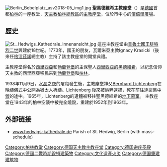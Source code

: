 [[Image:Berlin_Bebelplatz_asv2018-05_img1.jpg|thumb]]
'''聖黑德維希主教座堂'''（{{lang-de|Sankt-Hedwigs-Kathedrale}}）是[[德國|德國]]首都[[柏林|柏林]]的一座教堂，[[天主教柏林總教區|天主教柏林總教區]]的[[主教座堂|主教座堂]]，位於市中心的[[倍倍爾廣場|倍倍爾廣場]]。

==歷史==
[[Image:St._Hedwigs_Kathedrale_Innenansicht.jpg|thumb]]
這座主教座堂由[[普魯士王國|普魯士國王]][[腓特烈二世_(普魯士)|腓特烈二世]]興建於18世紀。1773年，國王的朋友，瓦爾米亞主教Ignacy Krasicki（後來任[[格涅茲諾|格涅茲諾]]總主教）主持了該主教座堂的開堂典禮。

主教座堂得名於[[西里西亞|西里西亞]]和[[勃蘭登堡|勃蘭登堡]]的主保聖人[[西里西亞的黑德維希|西里西亞的黑德維希]]，以紀念信仰天主教的西里西亞移民來到[[勃蘭登堡|勃蘭登堡]]和[[柏林|柏林]]。

1938年11月9日，[[水晶之夜|水晶之夜]]的屠殺發生後，主教座堂神父[[Bernhard_Lichtenberg|Bernhard Lichtenberg]]在晚禱儀式中公開為猶太人祈禱。Lichtenberg 後來被[[納粹|納粹]]逮捕，死在前往[[達豪|達豪]][[集中營|集中營]]的途中。1965年，Lichtenberg的遺體被移往聖黑德維希的[[地下墓室|地下墓室]]。
主教座堂在1943年的柏林空襲中被完全燒毀，重建於1952年到1963年。

== 外部链接 ==
{{commonscat|Sankt-Hedwigs-Kathedrale}}
*[http://www.hedwigs-kathedrale.de/?lang=en www.hedwigs-kathedrale.de]{{Wayback|url=http://www.hedwigs-kathedrale.de/?lang=en |date=20070928190838 }} Parish of St. Hedwig, Berlin (with mass-schedule)

{{coord|52|30|57|N|13|23|41|E|region:DE-BE_type:landmark|display=title}}

{{Authority control}}
[[Category:柏林教堂|Category:柏林教堂]]
[[Category:德国天主教主教座堂|Category:德国天主教主教座堂]]
[[Category:德国宗座圣殿|Category:德国宗座圣殿]]
[[Category:德國二戰時期毀損建築物|Category:德國二戰時期毀損建築物]]
[[Category:文化遺產火災|Category:文化遺產火災]]
[[Category:德国重建建筑物|Category:德国重建建筑物]]